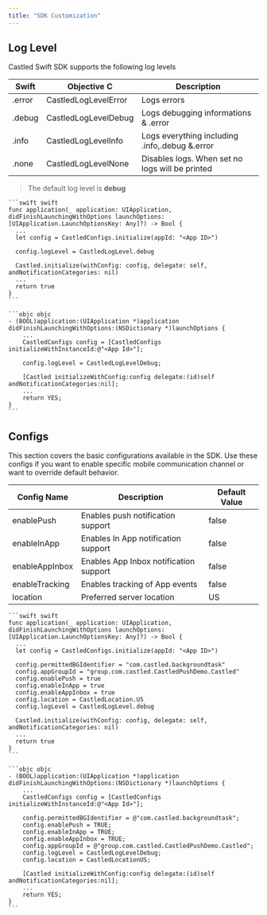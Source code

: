 ```yaml
---
title: "SDK Customization"
---
```


## Log Level

Castled Swift SDK supports the following log levels

| Swift  | Objective C          | Description                                     |
| ------ | -------------------- | ----------------------------------------------- |
| .error | CastledLogLevelError | Logs errors                                     |
| .debug | CastledLogLevelDebug | Logs debugging informations & .error            |
| .info  | CastledLogLevelInfo  | Logs everything including .info,.debug &.error  |
| .none  | CastledLogLevelNone  | Disables logs. When set no logs will be printed |

> The default log level is **debug**

<CodeGroup>

    ```swift swift
    func application(_ application: UIApplication, didFinishLaunchingWithOptions launchOptions: [UIApplication.LaunchOptionsKey: Any]?) -> Bool {
      ...
      let config = CastledConfigs.initialize(appId: "<App ID>")

      config.logLevel = CastledLogLevel.debug

      Castled.initialize(withConfig: config, delegate: self, andNotificationCategories: nil)
      ...
      return true
    }
    ```

    ```objc objc
    - (BOOL)application:(UIApplication *)application didFinishLaunchingWithOptions:(NSDictionary *)launchOptions {
        ...
        CastledConfigs config = [CastledConfigs initializeWithInstanceId:@"<App Id>"];

        config.logLevel = CastledLogLevelDebug;

        [Castled initializeWithConfig:config delegate:(id)self andNotificationCategories:nil];
        ...
        return YES;
    }
    ```

</CodeGroup>

## Configs

This section covers the basic configurations available in the SDK. Use these configs if you want to enable specific mobile communication channel or want to override default behavior.

| Config Name    | Description                            | Default Value |
| -------------- | -------------------------------------- | ------------- |
| enablePush     | Enables push notification support      | false         |
| enableInApp    | Enables In App notification support    | false         |
| enableAppInbox | Enables App Inbox notification support | false         |
| enableTracking | Enables tracking of App events         | false         |
| location       | Preferred server location              | US            |

<CodeGroup>

    ```swift swift
    func application(_ application: UIApplication, didFinishLaunchingWithOptions launchOptions: [UIApplication.LaunchOptionsKey: Any]?) -> Bool {
      ...
      let config = CastledConfigs.initialize(appId: "<App ID>")

      config.permittedBGIdentifier = "com.castled.backgroundtask"
      config.appGroupId = "group.com.castled.CastledPushDemo.Castled"
      config.enablePush = true
      config.enableInApp = true
      config.enableAppInbox = true
      config.location = CastledLocation.US
      config.logLevel = CastledLogLevel.debug

      Castled.initialize(withConfig: config, delegate: self, andNotificationCategories: nil)
      ...
      return true
    }
    ```

    ```objc objc
    - (BOOL)application:(UIApplication *)application didFinishLaunchingWithOptions:(NSDictionary *)launchOptions {
        ...
        CastledConfigs config = [CastledConfigs initializeWithInstanceId:@"<App Id>"];

        config.permittedBGIdentifier = @"com.castled.backgroundtask";
        config.enablePush = TRUE;
        config.enableInApp = TRUE;
        config.enableAppInbox = TRUE;
        config.appGroupId = @"group.com.castled.CastledPushDemo.Castled";
        config.logLevel = CastledLogLevelDebug;
        config.location = CastledLocationUS;

        [Castled initializeWithConfig:config delegate:(id)self andNotificationCategories:nil];
        ...
        return YES;
    }
    ```

</CodeGroup>
